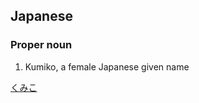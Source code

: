 ==Japanese==
{{ja-kanjitab|く|み|こ}}

===Proper noun===
{{ja-pos|proper|くみこ}}
# Kumiko, a female Japanese given name

[[Category:Japanese female given names|くみこ]]